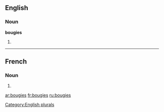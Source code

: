 ==English==

===Noun===
'''bougies'''

# {{plural of|[[bougie]]}}

[[Category:English plurals]]

----

==French==

===Noun===
{{infl|fr|plural}} {{f|p}}

# {{plural of|bougie|lang=French}}

[[ar:bougies]]
[[fr:bougies]]
[[ru:bougies]]